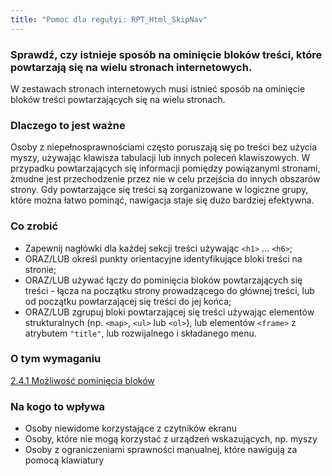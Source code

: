 ```yaml
---
title: "Pomoc dla regułyi: RPT_Html_SkipNav"
---
```


<div className="toolHelp">
<Row>
<Column colLg={16} colMd={8} colSm={4} className="toolHead">

### Sprawdź, czy istnieje sposób na ominięcie bloków treści, które powtarzają się na wielu stronach internetowych.

<div id="locLevel"></div>

W zestawach stronach internetowych musi istnieć sposób na ominięcie bloków treści powtarzających się na wielu stronach.


</Column>
</Row>
<Row>
<Column colLg={11} colMd={5} colSm={4} className="toolMain">

### Dlaczego to jest ważne

Osoby z niepełnosprawnościami często poruszają się po treści bez użycia myszy, używając klawisza tabulacji lub innych poleceń klawiszowych. W przypadku powtarzających się informacji pomiędzy powiązanymi stronami, żmudne jest przechodzenie przez nie w celu przejścia do innych obszarów strony. Gdy powtarzające się treści są zorganizowane w logiczne grupy, które można łatwo pominąć, nawigacja staje się dużo bardziej efektywna.


<div id="locSnippet"></div>

### Co zrobić

* Zapewnij nagłówki dla każdej sekcji treści używając `<h1>` ... `<h6>`;
* ORAZ/LUB określ punkty orientacyjne identyfikujące bloki treści na stronie;
* ORAZ/LUB używać łączy do pominięcia bloków powtarzających się treści - łącza na początku strony prowadzącego do głównej treści, lub od początku powtarzającej się treści do jej końca;
* ORAZ/LUB zgrupuj bloki powtarzającej się treści używając elementów strukturalnych (np. `<map>`, `<ul>` lub `<ol>`), lub elementów `<frame>` z atrybutem `"title"`, lub rozwijalnego i składanego menu.


</Column>
<Column colLg={5} colMd={3} colSm={4} className="toolLeft">

### O tym wymaganiu

[2.4.1 Możliwość pominięcia bloków](http://www.ibm.com/able/guidelines/ci162/bypass_blocks.html)

### Na kogo to wpływa

* Osoby niewidome korzystające z czytników ekranu
* Osoby, które nie mogą korzystać z urządzeń wskazujących, np. myszy
* Osoby z ograniczeniami sprawności manualnej, które nawigują za pomocą klawiatury

</Column>
</Row>
</div>

